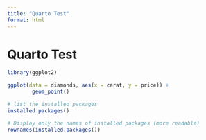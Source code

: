 ```yaml
---
title: "Quarto Test"
format: html
---
```


# Quarto Test

```r
library(ggplot2)

ggplot(data = diamonds, aes(x = carat, y = price)) +
        geom_point()


```

```r
# list the installed packages
installed.packages()

# Display only the names of installed packages (more readable)
rownames(installed.packages())
```
